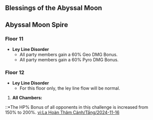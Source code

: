 {{Abyssal Moon Spire
|startVersion   = 5.1
|start          = 2024-11-16
|end            = 2024-12-15
|prev           = 2024-10-16
|next           = 2024-12-16
|floor11Changed = 1
|floor12Changed = 1
}}
==Blessings of the Abyssal Moon==
{{Blessing of the Abyssal Moon Schedule}}

==Abyssal Moon Spire==
===Floor 11===
* '''Ley Line Disorder'''
** All party members gain a 60% Geo DMG Bonus.
** All party members gain a 60% Pyro DMG Bonus.
{{Domain Enemies
|level1      = 88
|target1     = Remaining challenge time longer than (60/180/300) sec.
|enemies1_1  = Koholasaurus Warrior: Waveshuttler;Yumkasaurus Warrior: Whirling Leaves//Tepetlisaurus Warrior: Shard Striker;Tepetlisaurus Warrior: Rockbreaker Blade//Yumkasaurus Warrior: Flowing Skyfire;Koholasaurus Warrior: Reefsplitter
|enemies1_2  = Frostarm Lawachurl//Ruin Drake: Skywatch
|level2      = 90
|target2     = Remaining challenge time longer than (60/180/300) sec.
|enemies2_1  = Xuanwen Beast*2//Yumkasaurus;Koholasaurus//Ruin Destroyer*2
|enemies2_2  = Jadeplume Terrorshroom*1
|level3      = 92
|target3     = Remaining challenge time longer than (180/300/420) sec.
|enemies3_1  = Ruin Grader//Rock-Cavernous Wayob Manifestation
|enemies3_2  = Primo Geovishap*1
}}

===Floor 12===
* '''Ley Line Disorder'''
** For this floor only, the ley line flow will be normal.
{{Domain Enemies
|level1      = 95
|target1     = Remaining challenge time longer than (180/300/420) sec.
|enemies1_1  = Consecrated Horned Crocodile//Eroding Avatar of Lava*2
|enemies1_2  = Tepetlisaurus*2//Experimental Field Generator
|level2      = 98
|target2     = Remaining challenge time longer than (180/300/420) sec.
|enemies2_1  = Consecrated Fanged Beast//Secret Source Automaton: Hunter-Seeker
|enemies2_2  = Aeonblight Drake*1
|level3      = 100
|target3     = Remaining challenge time longer than (180/300/420) sec.
|enemies3_1  = Fluid Avatar of Lava*2//Eremite Stone Enchanter
|enemies3_2  = Hydro Tulpa*1
}}
#'''All Chambers:'''
::*The HP% Bonus of all opponents in this challenge is increased from 150% to 200%.
<noinclude>
[[vi:La Hoàn Thâm Cảnh/Tầng/2024-11-16]]
</noinclude>